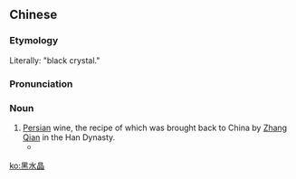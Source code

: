 ==Chinese==
{{zh-forms}}

===Etymology===
Literally: "black crystal."

===Pronunciation===
{{zh-pron
|m=hēishuǐjīng
|cat=n
}}

===Noun===
{{zh-noun}}

# [[Persian]] wine, the recipe of which was brought back to China by [[w:Zhang Qian|Zhang Qian]] in the Han Dynasty.
#* {{quote-book
|author=Herbert Allen Giles
|title=[[s:A Chinese Biographical Dictionary|A Chinese Biographical Dictionary]]
|year=1898
|page=12
|passage=...and to have taught his countrymen the art of making wine, which he had learnt from the Persians. One name for this wine was '''黑水晶''' "black crystal"...
}}

[[ko:黑水晶]]